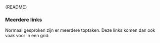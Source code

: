 
<Meta of={TopTaskLinkStories} />

<Markdown>{README}</Markdown>

<Primary />

<Controls />

### Meerdere links

Normaal gesproken zijn er meerdere toptaken.
Deze links komen dan ook vaak voor in een grid:

<Canvas of={TopTaskLinkStories.Multiple} />
